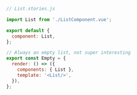 ```js
// List.stories.js

import List from './ListComponent.vue';

export default {
  component: List,
};

// Always an empty list, not super interesting
export const Empty = {
  render: () => ({
    components: { List },
    template: '<List/>',
  }),
};
```
